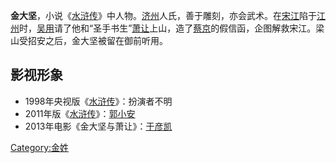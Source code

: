 {{unreferenced|time=2019-06-14T14:14:18+00:00}}
{{水浒人物 |
  人物姓名 = 金大坚 |
  座次 = 66，地巧星 |
  星名 = 地巧星 |
  绰号 = 玉臂匠 |
  身份 = 雕刻匠 |
  使用兵器 = 流星槌 |
  梁山职司 = 掌管监造诸事头领<br />专造一应兵符印信 |
  出场回目 = 039 |
  赞诗 = 凤篆龙章信手生，雕镌印信更分明。<br />
人称玉臂非虚誉，艺苑驰声地一名。
}}

'''金大坚'''，小说《[[水浒传|水浒传]]》中人物。[[济州|济州]]人氏，善于雕刻，亦会武术。在[[宋江|宋江]]陷于[[江州|江州]]时，[[吴用|吴用]]请了他和“圣手书生”[[萧让|萧让]]上山，造了[[蔡京|蔡京]]的假信函，企图解救宋江。梁山受招安之后，金大坚被留在御前听用。

== 影视形象 ==
*1998年央视版《[[水浒传_(1998年电视剧)|水浒传]]》：扮演者不明
*2011年版《[[水浒传_(2011年电视剧)|水浒传]]》：[[郭小安|郭小安]]
*2013年电影《金大坚与萧让》：[[于彦凯|于彦凯]]

{{108将}}

[[Category:金姓|Category:金姓]]